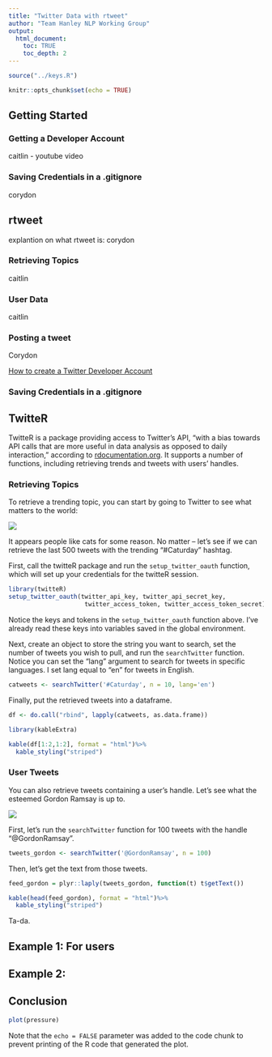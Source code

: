 ```yaml
---
title: "Twitter Data with rtweet"
author: "Team Hanley NLP Working Group"
output:
  html_document:
    toc: TRUE
    toc_depth: 2
---
```


```r

source("../keys.R")

```

```r
knitr::opts_chunk$set(echo = TRUE)
```

## Getting Started

### Getting a Developer Account
caitlin -  youtube video

### Saving Credentials in a .gitignore
corydon

## rtweet

explantion on what rtweet is: corydon

### Retrieving Topics
caitlin

### User Data
caitlin

### Posting a tweet
Corydon


[How to create a Twitter Developer Account](https://www.extly.com/docs/autotweetng_joocial/tutorials/how-to-auto-post-from-joomla-to-twitter/apply-for-a-twitter-developer-account/#apply-for-a-developer-account)


### Saving Credentials in a .gitignore


## TwitteR

TwitteR is a package providing access to Twitter's API, "with a bias towards API calls that are more useful in data analysis as opposed to daily interaction," according to [rdocumentation.org](https://www.rdocumentation.org/packages/twitteR/versions/1.1.9). It supports a number of functions, including retrieving trends and tweets with users' handles.  

### Retrieving Topics

To retrieve a trending topic, you can start by going to Twitter to see what matters to the world: 

![](C:/Users/603281/Desktop/NLP_R_Practice/nlp_github_repo/nlp-group-project/michael/images/caturday.PNG)

It appears people like cats for some reason. No matter -- let's see if we can retrieve the last 500 tweets with the trending "#Caturday" hashtag.

First, call the twitteR package and run the `setup_twitter_oauth` function, which will set up your credentials for the twitteR session.

```r
library(twitteR)
setup_twitter_oauth(twitter_api_key, twitter_api_secret_key,
                     twitter_access_token, twitter_access_token_secret)
```

Notice the keys and tokens in the `setup_twitter_oauth` function above. I've already read these keys into variables saved in the global environment. 

Next, create an object to store the string you want to search, set the number of tweets you wish to pull, and run the `searchTwitter` function. Notice you can set the "lang" argument to search for tweets in specific languages. I set lang equal to "en" for tweets in English.  

```r
catweets <- searchTwitter('#Caturday', n = 10, lang='en')
```

Finally, put the retrieved tweets into a dataframe.

```r
df <- do.call("rbind", lapply(catweets, as.data.frame))

library(kableExtra)

kable(df[1:2,1:2], format = "html")%>%
  kable_styling("striped")
```

### User Tweets

You can also retrieve tweets containing a user's handle. Let's see what the esteemed Gordon Ramsay is up to.

![](C:/Users/603281/Desktop/NLP_R_Practice/nlp_github_repo/nlp-group-project/michael/images/giphy.gif)

First, let's run the `searchTwitter` function for 100 tweets with the handle "@GordonRamsay".

```r
tweets_gordon <- searchTwitter('@GordonRamsay', n = 100)
```

Then, let's get the text from those tweets.

```r
feed_gordon = plyr::laply(tweets_gordon, function(t) t$getText())

kable(head(feed_gordon), format = "html")%>%
  kable_styling("striped")
```

Ta-da.


## Example 1: For users 

## Example 2:

## Conclusion
```r
plot(pressure)
```

Note that the `echo = FALSE` parameter was added to the code chunk to prevent printing of the R code that generated the plot.
